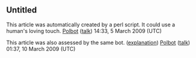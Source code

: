 <article id="21825549" title=Talk:William Carey Mathes>
	<talkpage id="21825549" title="Talk:William Carey Mathes">
{{WikiProject Biography
|living=no
|class=start
|politician-priority=low
|needs-infobox=yes
|politician-work-group=yes
|listas=Mathes, William Carey
}}
{{WikiProject USCJ|class=Start|importance=Low}}


==Untitled==
This article was automatically created by a perl script. It could use a human's loving touch. [[User:Polbot|Polbot]] ([[User talk:Polbot|talk]]) 14:33, 5 March 2009 (UTC)

This article was also assessed by the same bot. ([[User:Polbot/fjc/assessment_explanation|explanation]]) [[User:Polbot|Polbot]] ([[User talk:Polbot|talk]]) 01:37, 10 March 2009 (UTC)
	</talkpage>
</article>